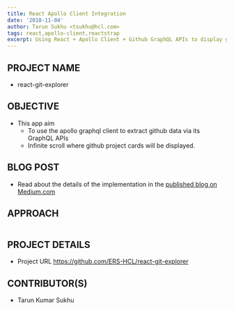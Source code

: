 ```yaml
---
title: React Apollo Client Integration
date: '2018-11-04'
author: Tarun Sukhu <tsukhu@hcl.com>
tags: react,apollo-client,reactstrap
excerpt: Using React + Apollo Client + Github GraphQL APIs to display github organizational data
---
```



## PROJECT NAME

- react-git-explorer

## OBJECTIVE

- This app aim
  - To use the apollo graphql client to extract github data via its GraphQL APIs
  - Infinite scroll where github project cards will be displayed.

## BLOG POST

- Read about the details of the implementation in the [published blog on Medium.com](https://medium.com/@tksukhu/get-your-github-organization-statistics-using-graphql-apollo-client-and-react-35839f580acf)

## APPROACH

<Image imageName="react-git-explorer" />

## PROJECT DETAILS

- Project URL https://github.com/ERS-HCL/react-git-explorer

## CONTRIBUTOR(S)

- Tarun Kumar Sukhu

